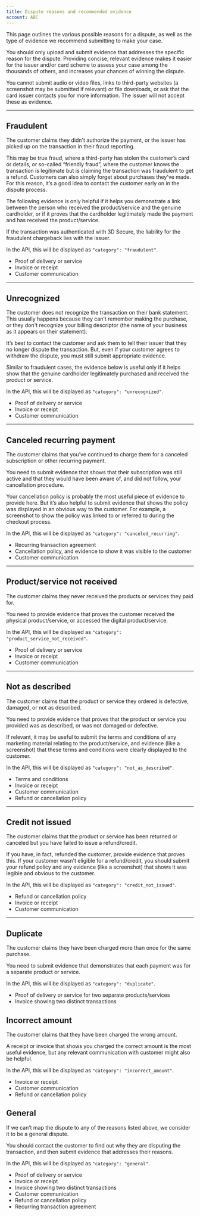 ```yaml
---
title: Dispute reasons and recommended evidence
account: ABC
---
```



This page outlines the various possible reasons for a dispute, as well as the type of evidence we recommend submitting to make your case.

<TipBox>

You should only upload and submit evidence that addresses the specific reason for the dispute. Providing concise, relevant evidence makes it easier for the issuer and/or card scheme to assess your case among the thousands of others, and increases your chances of winning the dispute.

</TipBox>

<TipBox variant="note">

You cannot submit audio or video files, links to third-party websites (a screenshot may be submitted if relevant) or file downloads, or ask that the card issuer contacts you for more information. The issuer will not accept these as evidence.

</TipBox>

---

## Fraudulent

The customer claims they didn't authorize the payment, or the issuer has picked up on the transaction in their fraud reporting.

This may be true fraud, where a third-party has stolen the customer’s card or details, or so-called “friendly fraud”, where the customer knows the transaction is legitimate but is claiming the transaction was fraudulent to get a refund. Customers can also simply forget about purchases they've made. For this reason, it’s a good idea to contact the customer early on in the dispute process.

The following evidence is only helpful if it helps you demonstrate a link between the person who received the product/service and the genuine cardholder, or if it proves that the cardholder legitimately made the payment and has received the product/service.

<TipBox variant="info">

If the transaction was authenticated with 3D Secure, the liability for the fraudulent chargeback lies with the issuer.

</TipBox>

In the API, this will be displayed as `"category": "fraudulent"`.

<Accordion title="Relevant evidence">

*   Proof of delivery or service
*   Invoice or receipt
*   Customer communication

</Accordion>

---

## Unrecognized

The customer does not recognize the transaction on their bank statement. This usually happens because they can’t remember making the purchase, or they don't recognize your billing descriptor (the name of your business as it appears on their statement).

It’s best to contact the customer and ask them to tell their issuer that they no longer dispute the transaction. But, even if your customer agrees to withdraw the dispute, you must still submit appropriate evidence.

Similar to fraudulent cases, the evidence below is useful only if it helps show that the genuine cardholder legitimately purchased and received the product or service.

In the API, this will be displayed as `"category": "unrecognized"`.

<Accordion title="Relevant evidence">

*   Proof of delivery or service
*   Invoice or receipt
*   Customer communication

</Accordion>

---

## Canceled recurring payment

The customer claims that you’ve continued to charge them for a canceled subscription or other recurring payment.

You need to submit evidence that shows that their subscription was still active and that they would have been aware of, and did not follow, your cancellation procedure.

Your cancellation policy is probably the most useful piece of evidence to provide here. But it’s also helpful to submit evidence that shows the policy was displayed in an obvious way to the customer. For example, a screenshot to show the policy was linked to or referred to during the checkout process.

In the API, this will be displayed as `"category": "canceled_recurring"`.

<Accordion title="Relevant evidence">

*   Recurring transaction agreement
*   Cancellation policy, and evidence to show it was visible to the customer
*   Customer communication

</Accordion>

---

## Product/service not received

The customer claims they never received the products or services they paid for.

You need to provide evidence that proves the customer received the physical product/service, or accessed the digital product/service.

In the API, this will be displayed as `"category": "product_service_not_received"`.

<Accordion title="Relevant evidence">

*   Proof of delivery or service
*   Invoice or receipt
*   Customer communication

</Accordion>

---

## Not as described

The customer claims that the product or service they ordered is defective, damaged, or not as described.

You need to provide evidence that proves that the product or service you provided was as described, or was not damaged or defective.

If relevant, it may be useful to submit the terms and conditions of any marketing material relating to the product/service, and evidence (like a screenshot) that these terms and conditions were clearly displayed to the customer.

In the API, this will be displayed as `"category": "not_as_described"`.

<Accordion title="Relevant evidence">

*   Terms and conditions
*   Invoice or receipt
*   Customer communication
*   Refund or cancellation policy

</Accordion>

---

## Credit not issued

The customer claims that the product or service has been returned or canceled but you have failed to issue a refund/credit.

If you have, in fact, refunded the customer, provide evidence that proves this. If your customer wasn't eligible for a refund/credit, you should submit your refund policy and any evidence (like a screenshot) that shows it was legible and obvious to the customer.

In the API, this will be displayed as `"category": "credit_not_issued"`.

<Accordion title="Relevant evidence">

*   Refund or cancellation policy
*   Invoice or receipt
*   Customer communication

</Accordion>

---

## Duplicate

The customer claims they have been charged more than once for the same purchase.

You need to submit evidence that demonstrates that each payment was for a separate product or service.

In the API, this will be displayed as `"category": "duplicate"`.

<Accordion title="Relevant evidence">

*   Proof of delivery or service for two separate products/services
*   Invoice showing two distinct transactions

</Accordion>

## Incorrect amount

The customer claims that they have been charged the wrong amount.

A receipt or invoice that shows you charged the correct amount is the most useful evidence, but any relevant communication with customer might also be helpful.

In the API, this will be displayed as `"category": "incorrect_amount"`.

<Accordion title="Relevant evidence">

*   Invoice or receipt
*   Customer communication
*   Refund or cancellation policy

</Accordion>

## General

If we can’t map the dispute to any of the reasons listed above, we consider it to be a general dispute.

You should contact the customer to find out why they are disputing the transaction, and then submit evidence that addresses their reasons.

In the API, this will be displayed as `"category": "general"`.

<Accordion title="Relevant evidence">

*   Proof of delivery or service
*   Invoice or receipt
*   Invoice showing two distinct transactions
*   Customer communication
*   Refund or cancellation policy
*   Recurring transaction agreement

</Accordion>
